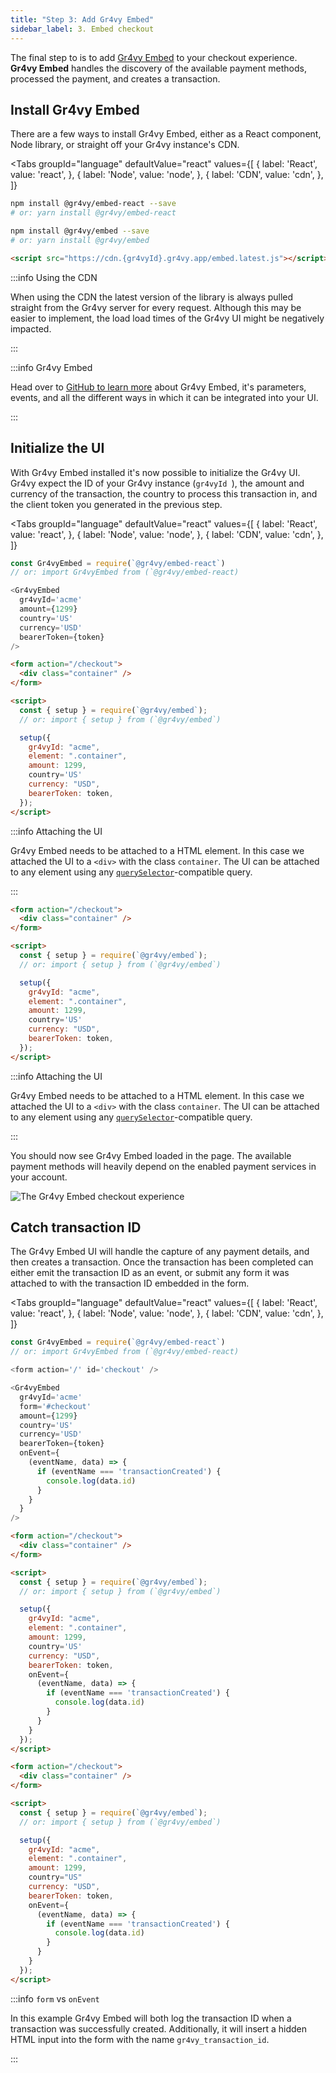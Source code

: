 ```yaml
---
title: "Step 3: Add Gr4vy Embed"
sidebar_label: 3. Embed checkout
---
```



The final step to is to add [Gr4vy Embed][embed] to your checkout experience.
**Gr4vy Embed** handles the discovery of the available payment methods,
processed the payment, and creates a transaction.

## Install Gr4vy Embed

There are a few ways to install Gr4vy Embed, either as a React component, Node
library, or straight off your Gr4vy instance's CDN.

<Tabs
  groupId="language"
  defaultValue="react"
  values={[
    { label: 'React', value: 'react', },
    { label: 'Node', value: 'node', },
    { label: 'CDN', value: 'cdn', },
  ]}
>
  <TabItem value="react">

```bash
npm install @gr4vy/embed-react --save
# or: yarn install @gr4vy/embed-react
```

  </TabItem>

  <TabItem value="node">

```bash
npm install @gr4vy/embed --save
# or: yarn install @gr4vy/embed
```

  </TabItem>

   <TabItem value="cdn">

```html
<script src="https://cdn.{gr4vyId}.gr4vy.app/embed.latest.js"></script>
```

:::info Using the CDN

When using the CDN the latest version of the library is always pulled straight
from the Gr4vy server for every request. Although this may be easier to
implement, the load load times of the Gr4vy UI might be negatively impacted.

:::

  </TabItem>

</Tabs>

:::info Gr4vy Embed

Head over to [GitHub to learn more](https://github.com/gr4vy/embed) about Gr4vy
Embed, it's parameters, events, and all the different ways in which it can be
integrated into your UI.

:::

## Initialize the UI

With Gr4vy Embed installed it's now possible to initialize the Gr4vy UI. Gr4vy
expect the ID of your Gr4vy instance (`gr4vyId `), the amount and currency of
the transaction, the country to process this transaction in, and the client
token you generated in the previous step.

<Tabs
  groupId="language"
  defaultValue="react"
  values={[
    { label: 'React', value: 'react', },
    { label: 'Node', value: 'node', },
    { label: 'CDN', value: 'cdn', },
  ]}
>
  <TabItem value="react">

```js
const Gr4vyEmbed = require(`@gr4vy/embed-react`)
// or: import Gr4vyEmbed from (`@gr4vy/embed-react)

<Gr4vyEmbed
  gr4vyId='acme'
  amount={1299}
  country='US'
  currency='USD'
  bearerToken={token}
/>
```

  </TabItem>

  <TabItem value="node">

```html
<form action="/checkout">
  <div class="container" />
</form>

<script>
  const { setup } = require(`@gr4vy/embed`);
  // or: import { setup } from (`@gr4vy/embed`)

  setup({
    gr4vyId: "acme",
    element: ".container",
    amount: 1299,
    country='US'
    currency: "USD",
    bearerToken: token,
  });
</script>
```

:::info Attaching the UI

Gr4vy Embed needs to be attached to a HTML element. In this case we attached the
UI to a `<div>` with the class `container`. The UI can be attached to any
element using any [`querySelector`][queryselector]-compatible query.

:::

  </TabItem>

   <TabItem value="cdn">

```html
<form action="/checkout">
  <div class="container" />
</form>

<script>
  const { setup } = require(`@gr4vy/embed`);
  // or: import { setup } from (`@gr4vy/embed`)

  setup({
    gr4vyId: "acme",
    element: ".container",
    amount: 1299,
    country='US'
    currency: "USD",
    bearerToken: token,
  });
</script>
```

:::info Attaching the UI

Gr4vy Embed needs to be attached to a HTML element. In this case we attached the
UI to a `<div>` with the class `container`. The UI can be attached to any
element using any [`querySelector`][queryselector]-compatible query.

:::

  </TabItem>

</Tabs>

You should now see Gr4vy Embed loaded in the page. The available payment methods
will heavily depend on the enabled payment services in your account.

<Image src={embed} title="The Gr4vy Embed checkout experience" />

## Catch transaction ID

The Gr4vy Embed UI will handle the capture of any payment details, and then
creates a transaction. Once the transaction has been completed can either emit
the transaction ID as an event, or submit any form it was attached to with the
transaction ID embedded in the form.

<Tabs
  groupId="language"
  defaultValue="react"
  values={[
    { label: 'React', value: 'react', },
    { label: 'Node', value: 'node', },
    { label: 'CDN', value: 'cdn', },
  ]}
>
  <TabItem value="react">

```js
const Gr4vyEmbed = require(`@gr4vy/embed-react`)
// or: import Gr4vyEmbed from (`@gr4vy/embed-react)

<form action='/' id='checkout' />

<Gr4vyEmbed
  gr4vyId='acme'
  form='#checkout'
  amount={1299}
  country='US'
  currency='USD'
  bearerToken={token}
  onEvent={
    (eventName, data) => {
      if (eventName === 'transactionCreated') {
        console.log(data.id)
      }
    }
  }
/>
```

  </TabItem>

  <TabItem value="node">

```html
<form action="/checkout">
  <div class="container" />
</form>

<script>
  const { setup } = require(`@gr4vy/embed`);
  // or: import { setup } from (`@gr4vy/embed`)

  setup({
    gr4vyId: "acme",
    element: ".container",
    amount: 1299,
    country='US'
    currency: "USD",
    bearerToken: token,
    onEvent={
      (eventName, data) => {
        if (eventName === 'transactionCreated') {
          console.log(data.id)
        }
      }
    }
  });
</script>
```

  </TabItem>

   <TabItem value="cdn">

```html
<form action="/checkout">
  <div class="container" />
</form>

<script>
  const { setup } = require(`@gr4vy/embed`);
  // or: import { setup } from (`@gr4vy/embed`)

  setup({
    gr4vyId: "acme",
    element: ".container",
    amount: 1299,
    country="US"
    currency: "USD",
    bearerToken: token,
    onEvent={
      (eventName, data) => {
        if (eventName === 'transactionCreated') {
          console.log(data.id)
        }
      }
    }
  });
</script>
```

  </TabItem>

</Tabs>

:::info `form` vs `onEvent`

In this example Gr4vy Embed will both log the transaction ID when a transaction
was successfully created. Additionally, it will insert a hidden HTML input into
the form with the name `gr4vy_transaction_id`.

:::

[embed]: https://github.com/gr4vy/embed
[queryselector]:
  https://developer.mozilla.org/en-US/docs/Web/API/Document/querySelector
